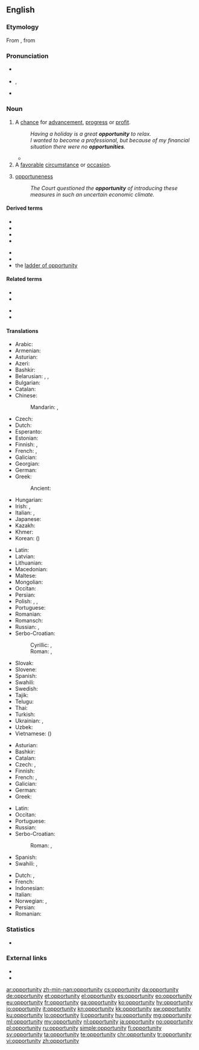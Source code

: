 ==English==
{{wikipedia}}

===Etymology===
From {{etyl|frm|en}} {{m|frm|opportunité}}, from {{etyl|la|en}} {{m|la|opportunitas}}

===Pronunciation===
* {{a|UK}} {{IPA|/ˌɒp.əˈtjuː.nɪ.ti/|lang=en}}
* {{a|US}} {{enPR|ä'pər-to͞oʹnə-tē}}, {{IPA|/ˌɑpɚˈtunəti/|lang=en}}
* {{audio|en-us-opportunity.ogg|Audio (US)|lang=en}}

===Noun===
{{en-noun|opportunities}}

# A [[chance]] for [[advancement]], [[progress]] or [[profit]].
#: ''Having a holiday is a great '''opportunity''' to relax.''
#: ''I wanted to become a professional, but because of my financial situation there were no '''opportunities'''.''
#* {{quote-journal
|date=October 23, 2011
|author=Becky Ashton
|title=QPR 1 - 0 Chelsea
|work=BBC Sport
|url=http://news.bbc.co.uk/sport2/hi/football/eng_prem/15325522.stm
|page=
|passage=Chelsea also struggled to keep possession as QPR harried and chased at every '''opportunity''', giving their opponents no time on the ball.}}
# A [[favorable]] [[circumstance]] or [[occasion]].
# {{lb|en|nonstandard|Euro-English}} [[opportuneness]]
#: ''The Court questioned the '''opportunity''' of introducing these measures in such an uncertain economic climate.''

====Derived terms====
{{der-top}}
* {{l|en|business opportunity}}
* {{l|en|equal opportunity}}
* {{l|en|Land of Opportunity}}
* {{l|en|opportunity cost}}
{{der-mid}}
* {{l|en|photo opportunity}}
* {{l|en|when opportunity knocks}}
* the [[ladder of opportunity]]
{{der-bottom}}

====Related terms====
{{rel-top}}
* {{l|en|opportune}}
* {{l|en|opportunism}}
{{rel-mid}}
* {{l|en|opportunist}}
* {{l|en|opportunistic}}
{{rel-bottom}}

====Translations====
{{trans-top|chance for advancement, progress or profit}}
* Arabic: {{t|ar|فُرْصَة|f}}
* Armenian: {{t-needed|hy}}
* Asturian: {{t|ast|oportunidá|f}}
* Azeri: {{t+|az|imkan}}
* Bashkir: {{t|ba|форсат|sc=Cyrl}}
* Belarusian: {{t|be|магчы́масць|f|sc=Cyrl}}, {{t|be|шанс|m|sc=Cyrl}}, {{t|be|шанц|m|sc=Cyrl}}
* Bulgarian: {{t+|bg|възмо́жност|f|sc=Cyrl}}
* Catalan: {{t|ca|oportunitat|f}}
* Chinese:
*: Mandarin: {{t+|cmn|機會}}, {{t+|cmn|机会|tr=jīhuì}}
* Czech: {{t+|cs|příležitost|f}}
* Dutch: {{t+|nl|kans|f}}
* Esperanto: {{t-needed|eo}}
* Estonian: {{t|et|võimalus}}
* Finnish: {{t+|fi|tilaisuus}}, {{t+|fi|mahdollisuus}}
* French: {{t+|fr|occasion|f}}, {{t+|fr|opportunité|f}}
* Galician: {{t+|gl|oportunidade|f}}
* Georgian: {{t-needed|ka}}
* German: {{t+|de|Gelegenheit|f}}
* Greek: {{t+|el|ευκαιρία|f}}
*: Ancient: {{t|grc|εὐκαιρία|f|sc=polytonic}}
* Hungarian: {{t+|hu|alkalom}}
* Irish: {{t|ga|faill|f}}, {{t+|ga|deis|f}}
* Italian: {{t+|it|occasione|f}}, {{t+|it|opportunità}}
* Japanese: {{t+|ja|機会|tr=きかい, kikai}}
* Kazakh: {{t+|kk|мүмкіндік|sc=Cyrl}}
* Khmer: {{t-needed|km}}
* Korean: {{t+|ko|기회|sc=Kore}} ({{t+|ko|機會|sc=Kore}})
{{trans-mid}}
* Latin: {{t|la|opportunitas|f}}
* Latvian: {{t|lv|iespēja|f}}
* Lithuanian: {{t|lt|próga|f}}
* Macedonian: {{t|mk|можност|f|sc=Cyrl}}
* Maltese: {{t|mt|opportunità|f}}
* Mongolian: {{t-needed|mn}}
* Occitan: {{t|oc|oportunitat|f}}
* Persian: {{t+|fa|فرصت|tr=forsat}}
* Polish: {{t+|pl|możliwość|f}}, {{t+|pl|okazja|f}}, {{t|pl|sposobność|f}}
* Portuguese: {{t+|pt|oportunidade|f}}
* Romanian: {{t+|ro|oportunitate|f}}
* Romansch: {{t|rm|pussaivladad|f}} {{qualifier|Rumantsch Grischun}}
* Russian: {{t+|ru|возмо́жность|f}}, {{t+|ru|шанс|m}}
* Serbo-Croatian:
*: Cyrillic: {{t|sh|прилика|f}}, {{t|sh|пригода|f}}
*: Roman: {{t+|sh|prilika|f}}, {{t+|sh|prigoda|f}}
* Slovak: {{t|sk|príležitosť|f}}
* Slovene: {{t+|sl|priložnost|f}}
* Spanish: {{t+|es|oportunidad|f}}
* Swahili: {{t+|sw|fursa}}
* Swedish: {{t+|sv|tillfälle}}
* Tajik: {{t|tg|фурсат|sc=Cyrl}}
* Telugu: {{t+|te|అవకాశం}}
* Thai: {{t-needed|th}}
* Turkish: {{t+|tr|fırsat}}
* Ukrainian: {{t|uk|можли́вість|f|sc=Cyrl}}, {{t|uk|шанс|m|sc=Cyrl}}
* Uzbek: {{t+|uz|imkoniyat}}
* Vietnamese: {{t+|vi|cơ hội}} ({{t|vi|機會}})
{{trans-bottom}}

{{trans-top|favorable circumstance or occasion}}
* Asturian: {{t|ast|oportunidá|f}}
* Bashkir: {{t|ba|форсат|sc=Cyrl}}
* Catalan: {{t|ca|oportunitat|f}}
* Czech: {{t+|cs|příležitost|f}}, {{t+|cs|šance|f}}
* Finnish: {{t+|fi|tilaisuus}}
* French: {{t|fr|occasion favorable|f}}, {{t+|fr|opportunité|f}} {{qualifier|anglicism}}
* Galician: {{t+|gl|oportunidade|f}}
* German: {{t+|de|Gelegenheit|f}}
* Greek: {{t+|el|ευκαιρία|f}}
{{trans-mid}}
* Latin: {{t|la|opportunitas|f}}
* Occitan: {{t|oc|oportunitat|f}}
* Portuguese: {{t+|pt|oportunidade|f}}
* Russian: {{t|ru|[[удо́бный]] [[слу́чай]]|m}}
* Serbo-Croatian:
*: Roman: {{t+|sh|prilika|f}}, {{t+|sh|prigoda|f}}
* Spanish: {{t+|es|oportunidad|f}}
* Swahili: {{t+|sw|fursa}}, {{t+|sw|nafasi}}
{{trans-bottom}}

{{checktrans-top}}
* Dutch: {{t+check|nl|kans|f}}, {{t+check|nl|mogelijkheid|f}}
* French: {{t+check|fr|chance|f}}
* Indonesian: {{t+check|id|sempat|alt=kesempatan}} <!-- was "[[sempat|kesempatan]]" - assumed inflected form or vocalised spelling; please verify if linking is acceptable. see [[User:Kephir/gadgets/xte#Translation_fixing]] -->
* Italian: {{t+check|it|opportunità|f}}
* Norwegian: {{t+check|no|mulighet|f}}, {{t+check|no|sjanse|f}}
* Persian: {{t+check|fa|فرصت|tr=forsat}}
* Romanian: {{t+check|ro|oportunitate|f}}
{{trans-bottom}}

===Statistics===
* {{rank|begin|wait|laughed|791|opportunity|lines|personal|due}}

===External links===
* {{R:Webster 1913}}
* {{R:Century 1911}}

[[ar:opportunity]]
[[zh-min-nan:opportunity]]
[[cs:opportunity]]
[[da:opportunity]]
[[de:opportunity]]
[[et:opportunity]]
[[el:opportunity]]
[[es:opportunity]]
[[eo:opportunity]]
[[eu:opportunity]]
[[fr:opportunity]]
[[ga:opportunity]]
[[ko:opportunity]]
[[hy:opportunity]]
[[io:opportunity]]
[[it:opportunity]]
[[kn:opportunity]]
[[kk:opportunity]]
[[sw:opportunity]]
[[ku:opportunity]]
[[lo:opportunity]]
[[li:opportunity]]
[[hu:opportunity]]
[[mg:opportunity]]
[[ml:opportunity]]
[[my:opportunity]]
[[nl:opportunity]]
[[ja:opportunity]]
[[no:opportunity]]
[[pl:opportunity]]
[[ru:opportunity]]
[[simple:opportunity]]
[[fi:opportunity]]
[[sv:opportunity]]
[[ta:opportunity]]
[[te:opportunity]]
[[chr:opportunity]]
[[tr:opportunity]]
[[vi:opportunity]]
[[zh:opportunity]]